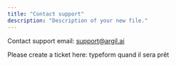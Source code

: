 ```yaml
---
title: "Contact support"
description: "Description of your new file."
---
```


Contact support email: [support@argil.ai](mailto:support@argil.ai)

Please create a ticket here: typeform quand il sera prêt
